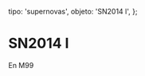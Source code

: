
  tipo: 'supernovas',
  objeto: 'SN2014 l',
};

# SN2014 l

En M99

<Imagen
  src="registro/sn2014-l_20140307_sn2014l_20140307_i88.jpg"
  fecha="20140307"
/>